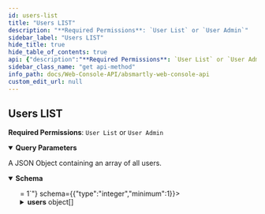 ```yaml
---
id: users-list
title: "Users LIST"
description: "**Required Permissions**: `User List` or `User Admin`"
sidebar_label: "Users LIST"
hide_title: true
hide_table_of_contents: true
api: {"description":"**Required Permissions**: `User List` or `User Admin`","parameters":[{"name":"sort","in":"query","description":"The object key to sort the results by.","schema":{"type":"string","example":"name"}},{"name":"sort_asc","in":"query","schema":{"type":"boolean","example":true}},{"name":"page","in":"query","schema":{"type":"integer","example":1}},{"name":"items","in":"query","schema":{"type":"integer","example":5}}],"responses":{"200":{"description":"A JSON Object containing an array of all users.","content":{"application/json":{"schema":{"type":"object","properties":{"items":{"type":"integer"},"page":{"type":"integer","minimum":1},"total":{"type":"integer"},"users":{"type":"array","items":{"type":"object","properties":{"archived":{"type":"boolean","example":false},"avatar":{"type":"object","nullable":true},"avatar_file_upload_url":{"type":"string","example":"/cropUrl/100x100/1.png"},"created_at":{"type":"string","format":"date-time"},"created_by_user_id":{"type":"integer","minimum":1},"department":{"type":"string","example":"Marketing"},"email":{"type":"string","format":"email"}},"title":"User"}}}}}}}},"method":"get","path":"/users","servers":[{"url":"https://sandbox.absmartly.com/v1"}],"security":[{"UserApiKey":[]}],"securitySchemes":{"UserApiKey":{"type":"apiKey","in":"header","description":"A User API Key for API authorization. **Must be in the format \"Api-Key your_user_api_key\"**","name":"Authorization","scheme":"^Api-Key\\s\\S+"}},"info":{"title":"ABsmartly Web Console API","version":"1.0.0","description":"An OpenAPI Specification that describes the ABsmartly API for working with your experiments programmatically.","contact":{"name":"API Support","email":"api@absmartly.com"},"license":{"name":"Proprietary"}},"postman":{"name":"Users LIST","description":{"content":"**Required Permissions**: `User List` or `User Admin`","type":"text/plain"},"url":{"path":["users"],"host":["{{baseUrl}}"],"query":[{"disabled":false,"description":{"content":"The object key to sort the results by.","type":"text/plain"},"key":"sort","value":""},{"disabled":false,"key":"sort_asc","value":""},{"disabled":false,"key":"page","value":""},{"disabled":false,"key":"items","value":""}],"variable":[]},"header":[{"key":"Accept","value":"application/json"}],"method":"GET"}}
sidebar_class_name: "get api-method"
info_path: docs/Web-Console-API/absmartly-web-console-api
custom_edit_url: null
---
```



## Users LIST



**Required Permissions**: `User List` or `User Admin`

<details style={{"marginBottom":"1rem"}} data-collapsed={false} open={true}><summary style={{}}><strong>Query Parameters</strong></summary><div><ul><ParamsItem className={"paramsItem"} param={{"name":"sort","in":"query","description":"The object key to sort the results by.","schema":{"type":"string","example":"name"}}}></ParamsItem><ParamsItem className={"paramsItem"} param={{"name":"sort_asc","in":"query","schema":{"type":"boolean","example":true}}}></ParamsItem><ParamsItem className={"paramsItem"} param={{"name":"page","in":"query","schema":{"type":"integer","example":1}}}></ParamsItem><ParamsItem className={"paramsItem"} param={{"name":"items","in":"query","schema":{"type":"integer","example":5}}}></ParamsItem></ul></div></details><div><ApiTabs><TabItem label={"200"} value={"200"}><div>

A JSON Object containing an array of all users.

</div><div><MimeTabs schemaType={"response"}><TabItem label={"application/json"} value={"application/json"}><SchemaTabs><TabItem label={"Schema"} value={"Schema"}><details style={{}} data-collapsed={false} open={true}><summary style={{"textAlign":"left"}}><strong>Schema</strong></summary><div style={{"textAlign":"left","marginLeft":"1rem"}}></div><ul style={{"marginLeft":"1rem"}}><SchemaItem collapsible={false} name={"items"} required={false} schemaName={"integer"} qualifierMessage={undefined} schema={{"type":"integer"}}></SchemaItem><SchemaItem collapsible={false} name={"page"} required={false} schemaName={"integer"} qualifierMessage={"**Possible values:** `>= 1`"} schema={{"type":"integer","minimum":1}}></SchemaItem><SchemaItem collapsible={false} name={"total"} required={false} schemaName={"integer"} qualifierMessage={undefined} schema={{"type":"integer"}}></SchemaItem><SchemaItem collapsible={true} className={"schemaItem"}><details style={{}}><summary style={{}}><strong>users</strong><span style={{"opacity":"0.6"}}> object[]</span></summary><div style={{"marginLeft":"1rem"}}><li><div style={{"fontSize":"var(--ifm-code-font-size)","opacity":"0.6","marginLeft":"-.5rem","paddingBottom":".5rem"}}>Array [</div></li><SchemaItem collapsible={false} name={"archived"} required={false} schemaName={"boolean"} qualifierMessage={undefined} schema={{"type":"boolean","example":false}}></SchemaItem><SchemaItem collapsible={false} name={"avatar"} required={false} schemaName={"object"} qualifierMessage={undefined} schema={{"type":"object","nullable":true}}></SchemaItem><SchemaItem collapsible={false} name={"avatar_file_upload_url"} required={false} schemaName={"string"} qualifierMessage={undefined} schema={{"type":"string","example":"/cropUrl/100x100/1.png"}}></SchemaItem><SchemaItem collapsible={false} name={"created_at"} required={false} schemaName={"date-time"} qualifierMessage={undefined} schema={{"type":"string","format":"date-time"}}></SchemaItem><SchemaItem collapsible={false} name={"created_by_user_id"} required={false} schemaName={"integer"} qualifierMessage={"**Possible values:** `>= 1`"} schema={{"type":"integer","minimum":1}}></SchemaItem><SchemaItem collapsible={false} name={"department"} required={false} schemaName={"string"} qualifierMessage={undefined} schema={{"type":"string","example":"Marketing"}}></SchemaItem><SchemaItem collapsible={false} name={"email"} required={false} schemaName={"email"} qualifierMessage={undefined} schema={{"type":"string","format":"email"}}></SchemaItem><li><div style={{"fontSize":"var(--ifm-code-font-size)","opacity":"0.6","marginLeft":"-.5rem"}}>]</div></li></div></details></SchemaItem></ul></details></TabItem><TabItem label={"Example (from schema)"} value={"Example (from schema)"}><ResponseSamples responseExample={"{\n  \"items\": 0,\n  \"page\": 0,\n  \"total\": 0,\n  \"users\": [\n    {\n      \"archived\": false,\n      \"avatar\": {},\n      \"avatar_file_upload_url\": \"/cropUrl/100x100/1.png\",\n      \"created_at\": \"2023-12-01T11:53:09.664Z\",\n      \"created_by_user_id\": 0,\n      \"department\": \"Marketing\",\n      \"email\": \"user@example.com\"\n    }\n  ]\n}"} language={"json"}></ResponseSamples></TabItem></SchemaTabs></TabItem></MimeTabs></div></TabItem></ApiTabs></div>
      